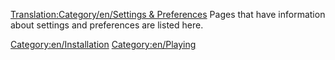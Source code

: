 [[Translation:Category/en/Settings & Preferences]]{{en/-}}
Pages that have information about settings and preferences are listed here.

[[Category:en/Installation]]
[[Category:en/Playing]]